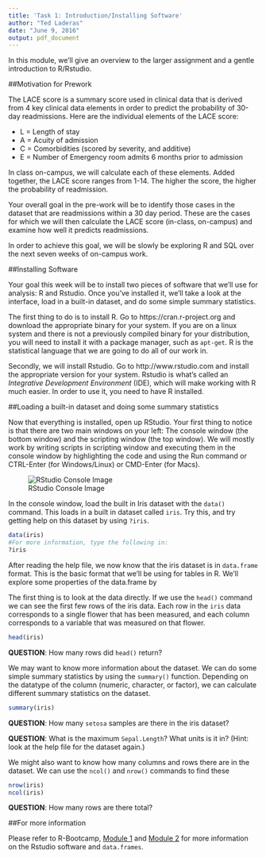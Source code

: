 ```yaml
---
title: 'Task 1: Introduction/Installing Software'
author: "Ted Laderas"
date: "June 9, 2016"
output: pdf_document
---
```


In this module, we'll give an overview to the larger assignment and a gentle introduction to R/Rstudio.

##Motivation for Prework

The LACE score is a summary score used in clinical data that is derived from 4 key clinical data elements in order to predict the probability of 30-day readmissions. Here are the individual elements of the LACE score:

* L = Length of stay
* A = Acuity of admission
* C = Comorbidities (scored by severity, and additive)
* E = Number of Emergency room admits 6 months prior to admission

In class on-campus, we will calculate each of these elements. Added together, the LACE score ranges from 1-14. The higher the score, the higher the probability of readmission.

Your overall goal in the pre-work will be to identify those cases in the dataset that are readmissions within a 30 day period. These are the cases for which we will then calculate the LACE score (in-class, on-campus) and examine how well it predicts readmissions.

In order to achieve this goal, we will be slowly be exploring R and SQL over the next seven weeks of on-campus work.

##Installing Software

Your goal this week will be to install two pieces of software that we'll use for analysis: R and Rstudio. Once you've installed it, we'll take a look at the interface, load in a built-in dataset, and do some simple summary statistics.

The first thing to do is to install R. Go to https://cran.r-project.org and download the appropriate binary for your system. If you are on a linux system and there is not a previously compiled binary for your distribution, you will need to install it with a package manager, such as `apt-get`. R is the statistical language that we are going to do all of our work in. 

Secondly, we will install Rstudio. Go to http://www.rstudio.com and install the appropriate version for your system. Rstudio is what's called an *Integrative Development Environment* (IDE), which will make working with R much easier. In order to use it, you need to have R installed.

##Loading a built-in dataset and doing some summary statistics

Now that everything is installed, open up RStudio. Your first thing to notice is that there are two main windows on your left: The console window (the bottom window) and the scripting window (the top window). We will mostly work by writing scripts in scripting window and executing them in the console window by highlighting the code and using the Run command or CTRL-Enter (for Windows/Linux) or CMD-Enter (for Macs).

![RStudio Console Image](image/consolewindow.jpg)

In the console window, load the built in Iris dataset with the `data()` command. This loads in a built in dataset called `iris`. Try this, and try getting help on this dataset by using `?iris`.

```r
data(iris)
#For more information, type the following in:
?iris
```

After reading the help file, we now know that the iris dataset is in `data.frame` format. This is the basic format that we'll be using for tables in R. We'll explore some properties of the data.frame by 

The first thing is to look at the data directly. If we use the `head()` command we can see the first few rows of the iris data. Each row in the `iris` data corresponds to a single flower that has been measured, and each column corresponds to a variable that was measured on that flower. 

```r
head(iris)
```

**QUESTION**: How many rows did `head()` return? 

We may want to know more information about the dataset. We can do some simple summary statistics by using the `summary()` function. Depending on the datatype of the column (numeric, character, or factor), we can calculate different summary statistics on the dataset. 

```r
summary(iris)
```

**QUESTION**: How many `setosa` samples are there in the iris dataset? 

**QUESTION**: What is the maximum `Sepal.Length`? What units is it in? (Hint: look at the help file for the dataset again.)

We might also want to know how many columns and rows there are in the dataset. We can use the `ncol()` and `nrow()` commands to find these

```r
nrow(iris)
ncol(iris)
```

**QUESTION**: How many rows are there total?

##For more information

Please refer to R-Bootcamp, [Module 1](https://github.com/laderast/r-bootcamp/tree/master/module1) and [Module 2](https://github.com/laderast/r-bootcamp/tree/master/module2) for more information on the Rstudio software and `data.frames`.

